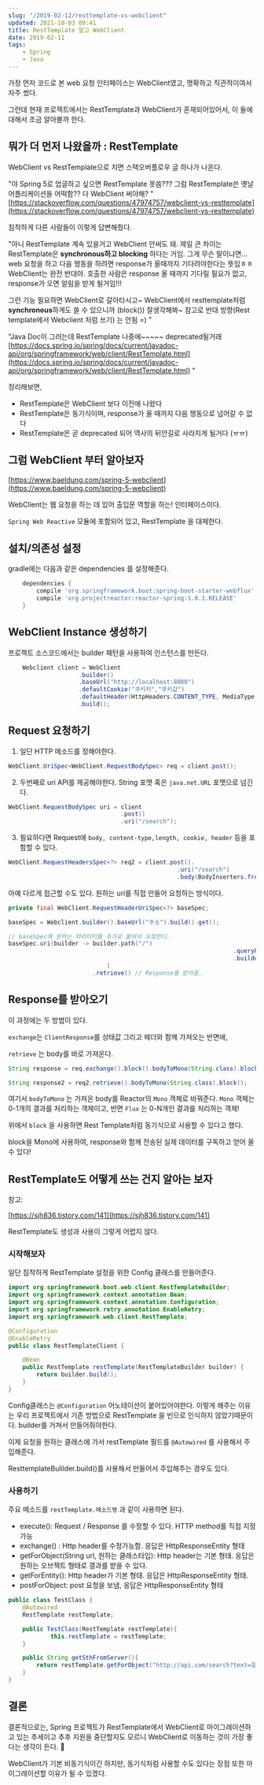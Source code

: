 ```yaml
---
slug: "/2019-02-12/resttemplate-vs-webclient"
updated: 2021-10-03 09:41
title: RestTemplate 말고 WebClient
date: 2019-02-11
tags: 
    - Spring 
    - Java
---
```

가장 먼저 코드로 본 web 요청 인터페이스는 WebClient였고, 명확하고 직관적이여서 자주 썼다.

그런데 현재 프로젝트에서는 RestTemplate과 WebClient가 혼재되어있어서, 이 둘에 대해서 조금 알아볼까 한다. 

## 뭐가 더 먼저 나왔을까 : RestTemplate

WebClient vs RestTemplate으로 치면 스택오버플로우 글 하나가 나온다. 

"야 Spring 5로 업글하고 싶으면 RestTemplate 못씀??? 그럼 RestTemplate쓴 옛날 어플리케이션들 어떡함?? 다 WebClient 써야해? " [https://stackoverflow.com/questions/47974757/webclient-vs-resttemplate](https://stackoverflow.com/questions/47974757/webclient-vs-resttemplate)

침착하게 다른 사람들이 이렇게 답변해줬다.

"아니 RestTemplate 계속 있을거고 WebClient 안써도 돼. 제일 큰 차이는 RestTemplate은 **synchronous하고 blocking** 하다는 거임. 그게 무슨 말이냐면... web 요청을 하고 다음 행동을 하려면 response가 올때까지 기다려야한다는 뜻임ㅎㅎ WebClient는 완전 반대야. 호출한 사람은 response 올 때까지 기다릴 필요가 없고, response가 오면 알림을 받게 될거임!!! 

그런 기능 필요하면 WebClient로 갈아타시고~ WebClient에서 resttemplate처럼 **synchronous**하게도 쓸 수 있으니까 (block()) 잘생각해봐~ 참고로 반대 방향(Rest template에서 Webclient 처럼 쓰기) 는 안됨 =) " 

"Java Doc이 그러는데 RestTemplate 나중에~~~~~ deprecated될거래 [https://docs.spring.io/spring/docs/current/javadoc-api/org/springframework/web/client/RestTemplate.html](https://docs.spring.io/spring/docs/current/javadoc-api/org/springframework/web/client/RestTemplate.html) " 

정리해보면, 

- RestTemplate은 WebClient 보다 이전에 나왔다
- RestTemplate은 동기식이며, response가 올 때까지 다음 행동으로 넘어갈 수 없다
- RestTemplate은 곧 deprecated 되어 역사의 뒤안길로 사라지게 될거다 (ㅠㅠ)

## 그럼 WebClient 부터 알아보자

[https://www.baeldung.com/spring-5-webclient](https://www.baeldung.com/spring-5-webclient)

WebClient는 웹 요청을 하는 데 있어 출입문 역할을 하는!  인터페이스이다. 

`Spring Web Reactive` 모듈에 포함되어 있고,  RestTemplate 을 대체한다.

## 설치/의존성 설정

gradle에는 다음과 같은 dependencies 를 설정해준다.
```groovy
    dependencies {
        compile 'org.springframework.boot:spring-boot-starter-webflux'
        compile 'org.projectreactor:reactor-spring:1.0.1.RELEASE'
    }
```
## WebClient Instance 생성하기

프로젝트 소스코드에서는 builder 패턴을 사용하여 인스턴스를 만든다.
```java
    Webclient client = WebClient
                    .builder()
                    .baseUrl("http://localhost:8080")
                    .defaultCookie("쿠키키","쿠키값")
                    .defaultHeader(HttpHeaders.CONTENT_TYPE, MediaType.APPLICATION_JSON_VALUE)
                    .build();
```
## Request 요청하기

1. 일단 HTTP 메소드를 정해야한다. 
```java
WebClient.UriSpec<WebClient.RequestBodySpec> req = client.post();
```
2. 두번째로 uri API를 제공해야한다. String 포맷 혹은 `java.net.URL` 포맷으로 넘긴다.
```java
WebClient.RequestBodySpec uri = client
                                .post()
                                .uri("/search");
```
3. 필요하다면 Request에 `body, content-type,length, cookie, header` 등을 포함할 수 있다. 
```java
WebClient.RequestHeadersSpec<?> req2 = client.post().
                                                .uri("/search")
                                                .body(BodyInserters.fromObejct("data"));
```

아예 다르게 접근할 수도 있다. 원하는 uri를 직접 만들어 요청하는 방식이다. 
```java
private final WebClient.RequestHeaderUriSpec<?> baseSpec;

baseSpec = Webclient.builder().baseUrl("주소").build().get();

// baseSpec에 원하는 파라미터를 추가로 붙여서 요청한다. 
baseSpec.uri(builder -> builder.path("/")
                                                                .queryParam("이름","값")
                                                                .builder()
                            )
                        .retrieve() // Response를 받아옴.
```
## Response를 받아오기

이 과정에는 두 방법이 있다.

`exchange`는 `ClientResponse`를 상태값 그리고 헤더와 함께 가져오는 반면에,

`retrieve` 는 body를 바로 가져온다.
```java
String response = req.exchange().block().bodyToMono(String.class).block();

String response2 = req2.retrieve().bodyToMono(String.class).block();
```
여기서 `bodyToMono` 는 가져온 body를 Reactor의 `Mono` 객체로 바꿔준다. `Mono` 객체는 0-1개의 결과를 처리하는 객체이고, 반면 `Flux` 는 0-N개인 결과를 처리하는 객체!

위에서 `block` 을 사용하면 Rest Template처럼 동기식으로 사용할 수 있다고 했다. 

block을 Mono에 사용하여, response와 함께 전송된 실제 데이터를 구독하고 얻어 올 수 있다! 

## RestTemplate도 어떻게 쓰는 건지 알아는 보자

참고:

[https://sjh836.tistory.com/141](https://sjh836.tistory.com/141)


RestTemplate도 생성과 사용이 그렇게 어렵지 않다. 

### 시작해보자 

일단 침착하게 RestTemplate 설정을 위한 Config 클래스를 만들어준다. 
```java
import org.springframework.boot.web.client.RestTemplateBuilder;
import org.springframework.context.annotation.Bean;
import org.springframework.context.annotation.Configuration;
import org.springframework.retry.annotation.EnableRetry;
import org.springframework.web.client.RestTemplate;

@Configuration
@EnableRetry
public class RestTemplateClient {

    @Bean
    public RestTemplate restTemplate(RestTemplateBuilder builder) {
        return builder.build();
    }
}
```
Config클래스는 `@Configuration` 어노테이션이 붙어있어야한다. 이렇게 해주는 이유는 우리 프로젝트에서 기존 방법으로 RestTemplate 을 빈으로 인식하지 않았기때문이다. builder를 거쳐서 만들어줘야한다.

이제 요청을 원하는 클래스에 가서 restTemplate 필드를 `@Autowired` 를 사용해서 주입해준다. 

 ResttemplateBulilder.build()를 사용해서 만들어서 주입해주는 경우도 있다. 

### 사용하기 

주요 메소드를 `restTemplate.메소드명` 과 같이 사용하면 된다. 

- execute(): Request / Response 를 수정할 수 있다. HTTP method를 직접 지정 가능
- exchange() : Http header를 수정가능함. 응답은 HttpResponseEntity 형태
- getForObject(String url, 원하는 클래스타입): Http header는 기본 형태. 응답은 원하는 오브젝트 형태로 결과를 받을 수 있다.
- getForEntity(): Http header가 기본 형태. 응답은 HttpResponseEntity 형태.
- postForObject: post 요청을 보냄, 응답은 HttpResponseEntity 형태
```java
public class TestClass {
    @Autowired 
    RestTemplate restTemplate;

    public TestClass(RestTemplate restTemplate){
            this.restTemplate = restTemplate;
    }

    public String getSthFromServer(){
        return restTemplate.getForObject("http://api.com/search?text=호이",String.class);
    }
}
```

## 결론

결론적으로는, Spring 프로젝트가 RestTemplate에서 WebClient로 마이그레이션하고 있는 추세이고 추후 지원을 중단할지도 모르니 WebClient로 이동하는 것이 가장 좋다는 생각이 든다. 🤔 

WebClient가 기본 비동기식이긴 하지만, 동기식처럼 사용할 수도 있다는 장점 또한 마이그레이션할 이유가 될 수 있겠다.



